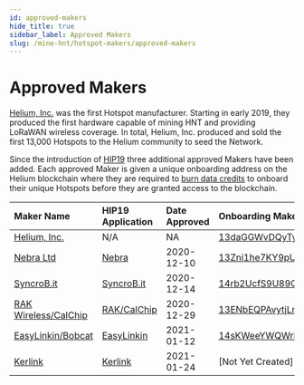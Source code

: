```yaml
---
id: approved-makers
hide_title: true
sidebar_label: Approved Makers
slug: /mine-hnt/hotspot-makers/approved-makers
---
```


# Approved Makers

[Helium, Inc.](https://helium.com) was the first Hotspot manufacturer. Starting in early 2019, they produced the first hardware capable of mining HNT and providing LoRaWAN wireless coverage. In total, Helium, Inc. produced and sold the first 13,000 Hotspots to the Helium community to seed the Network. 

Since the introduction of [HIP19](https://github.com/helium/HIP/blob/master/0019-third-party-manufacturers.md) three additional approved Makers have been added. Each approved Maker is given a unique onboarding address on the Helium blockchain where they are required to [burn data credits](/blockchain/transaction-fees) to onboard their unique Hotspots before they are granted access to the blockchain. 


| Maker Name			| HIP19 Application | Date Approved | Onboarding Maker Address |
| :-------------------- | :-----------------|:--------------|:-------------------------|
| [Helium, Inc.](https://helium.com)      	| N/A				  |NA			   	  |[13daGGWvDQyTyHFDCPz8zDSVTWgPNNfJ4oh31Teec4TRWfjMx53](https://explorer.helium.com/accounts/13daGGWvDQyTyHFDCPz8zDSVTWgPNNfJ4oh31Teec4TRWfjMx53)|  
| [Nebra Ltd](https://www.nebra.com/)      	| [Nebra](https://github.com/helium/HIP/blob/master/0019-third-party-manufacturers/nebra-ltd.md) | 2020-12-10 |[13Zni1he7KY9pUmkXMhEhTwfUpL9AcEV1m2UbbvFsrU9QPTMgE3](https://explorer.helium.com/accounts/13Zni1he7KY9pUmkXMhEhTwfUpL9AcEV1m2UbbvFsrU9QPTMgE3)|  
| [SyncroB.it](https://syncrob.it/)      	| [SyncroB.it](https://github.com/helium/HIP/blob/master/0019-third-party-manufacturers/syncrobit.md) | 2020-12-14 |[14rb2UcfS9U89QmKswpZpjRCUVCVu1haSyqyGY486EvsYtvdJmR](https://explorer.helium.com/accounts/14rb2UcfS9U89QmKswpZpjRCUVCVu1haSyqyGY486EvsYtvdJmR)|
| [RAK Wireless/CalChip](https://www.calchipconnect.com/) | [RAK/CalChip](https://github.com/helium/HIP/blob/master/0019-third-party-manufacturers/rak-wireless.md) | 2020-12-29 |[13ENbEQPAvytjLnqavnbSAzurhGoCSNkGECMx7eHHDAfEaDirdY](https://explorer.helium.com/accounts/13ENbEQPAvytjLnqavnbSAzurhGoCSNkGECMx7eHHDAfEaDirdY)|  
| [EasyLinkin/Bobcat](http://www.easylinkin.net/)   | [EasyLinkin](https://github.com/helium/HIP/blob/master/0019-third-party-manufacturers/easylinkin.md) | 2021-01-12 |[14sKWeeYWQWrBSnLGq79uRQqZyw3Ldi7oBdxbF6a54QboTNBXDL](https://explorer.helium.com/accounts/14sKWeeYWQWrBSnLGq79uRQqZyw3Ldi7oBdxbF6a54QboTNBXDL)|
| [Kerlink](https://www.kerlink.com)   | [Kerlink](https://github.com/helium/HIP/blob/master/0019-third-party-manufacturers/kerlink.md) | 2021-01-24 |[Not Yet Created]|
